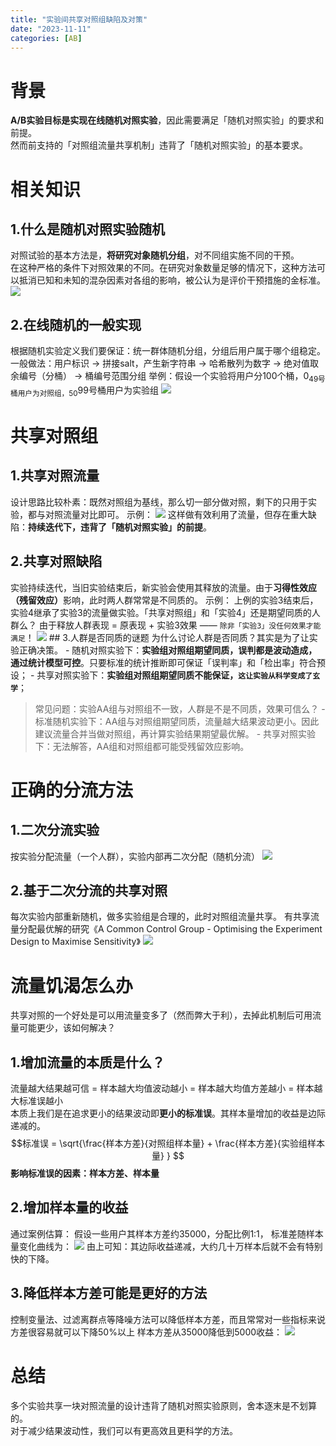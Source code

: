 ```yaml
---
title: "实验间共享对照组缺陷及对策"
date: "2023-11-11"
categories: [AB]
---
```


# 背景
**A/B实验目标是实现在线随机对照实验**，因此需要满足「随机对照实验」的要求和前提。    
然而前支持的「对照组流量共享机制」违背了「随机对照实验」的基本要求。

# 相关知识

## 1.什么是随机对照实验随机
对照试验的基本方法是，**将研究对象随机分组**，对不同组实施不同的干预。    
在这种严格的条件下对照效果的不同。在研究对象数量足够的情况下，这种方法可以抵消已知和未知的混杂因素对各组的影响，被公认为是评价干预措施的金标准。
![](随机对照实验.png)

## 2.在线随机的一般实现
根据随机实验定义我们要保证：统一群体随机分组，分组后用户属于哪个组稳定。
一般做法：用户标识 -> 拼接salt，产生新字符串 -> 哈希散列为数字 -> 绝对值取余编号（分桶） -> 桶编号范围分组
举例：假设一个实验将用户分100个桶，0~49号桶用户为对照组，50~99号桶用户为实验组
![](分组示例.jpg)

# 共享对照组
## 1.共享对照流量
设计思路比较朴素：既然对照组为基线，那么切一部分做对照，剩下的只用于实验，都与对照流量对比即可。
示例：
![](错误1.png)
这样做有效利用了流量，但存在重大缺陷：**持续迭代下，违背了「随机对照实验」的前提**。

## 2.共享对照缺陷
实验持续迭代，当旧实验结束后，新实验会使用其释放的流量。由于**习得性效应（残留效应）**影响，此时两人群常常是不同质的。
示例：
上例的实验3结束后，实验4继承了实验3的流量做实验。「共享对照组」和「实验4」还是期望同质的人群么？
由于释放人群表现 = 原表现 + 实验3效果   —— <code>除非「实验3」没任何效果才能满足</code>！
![](错误2.png)
## 3.人群是否同质的谜题
为什么讨论人群是否同质？其实是为了让实验正确决策。
- 随机对照实验下：**实验组对照组期望同质，误判都是波动造成，通过统计模型可控**。只要标准的统计推断即可保证「误判率」和「检出率」符合预设；
- 共享对照实验下：**实验组对照组期望同质不能保证，<code>这让实验从科学变成了玄学</code>**；

> 常见问题：实验AA组与对照组不一致，人群是不是不同质，效果可信么？
> - 标准随机实验下：AA组与对照组期望同质，流量越大结果波动更小。因此建议流量合并当做对照组，再计算实验结果期望最优解。
> - 共享对照实验下：无法解答，AA组和对照组都可能受残留效应影响。

# 正确的分流方法

## 1.二次分流实验
按实验分配流量（一个人群），实验内部再二次分配（随机分流）
![](正确1.png)

## 2.基于二次分流的共享对照
每次实验内部重新随机，做多实验组是合理的，此时对照组流量共享。
有共享流量分配最优解的研究《A Common Control Group - Optimising the Experiment Design to Maximise Sensitivity》
![](正确2.png)

# 流量饥渴怎么办
共享对照的一个好处是可以用流量变多了（然而弊大于利），去掉此机制后可用流量可能更少，该如何解决？  

## 1.增加流量的本质是什么？
流量越大结果越可信  = 样本越大均值波动越小 = 样本越大均值方差越小 = 样本越大标准误越小   
本质上我们是在追求更小的结果波动即**更小的标准误**。其样本量增加的收益是边际递减的。
$$标准误 = \sqrt{\frac{样本方差}{对照组样本量} + \frac{样本方差}{实验组样本量} } $$
**影响标准误的因素：样本方差、样本量**

## 2.增加样本量的收益
通过案例估算：
假设一些用户其样本方差约35000，分配比例1:1， 标准差随样本量变化曲线为：
![](增加样本收益.jpg)
由上可知：其边际收益递减，大约几十万样本后就不会有特别快的下降。

## 3.降低样本方差可能是更好的方法
控制变量法、过滤离群点等降噪方法可以降低样本方差，而且常常对一些指标来说方差很容易就可以下降50%以上
样本方差从35000降低到5000收益：
![](降低样本方差收益.jpg)

# 总结
多个实验共享一块对照流量的设计违背了随机对照实验原则，舍本逐末是不划算的。    
对于减少结果波动性，我们可以有更高效且更科学的方法。